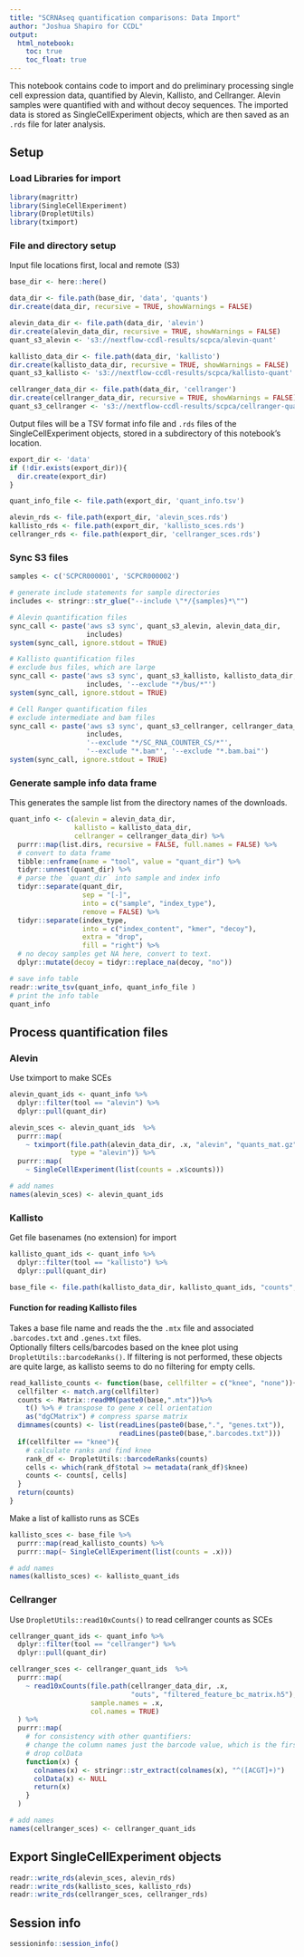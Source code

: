 ```yaml
---
title: "SCRNAseq quantification comparisons: Data Import"
author: "Joshua Shapiro for CCDL"
output: 
  html_notebook:
    toc: true
    toc_float: true
---
```


This notebook contains code to import and do preliminary processing single cell expression data, quantified by Alevin, Kallisto, and Cellranger. 
Alevin samples were quantified with and without decoy sequences. 
The imported data is stored as SingleCellExperiment objects, which are then saved as an `.rds` file for later analysis.

## Setup

### Load Libraries for import

```r
library(magrittr)
library(SingleCellExperiment)
library(DropletUtils)
library(tximport)
```


### File and directory setup

Input file locations first, local and remote (S3)

```r
base_dir <- here::here()

data_dir <- file.path(base_dir, 'data', 'quants')
dir.create(data_dir, recursive = TRUE, showWarnings = FALSE)

alevin_data_dir <- file.path(data_dir, 'alevin')
dir.create(alevin_data_dir, recursive = TRUE, showWarnings = FALSE)
quant_s3_alevin <- 's3://nextflow-ccdl-results/scpca/alevin-quant'

kallisto_data_dir <- file.path(data_dir, 'kallisto')
dir.create(kallisto_data_dir, recursive = TRUE, showWarnings = FALSE)
quant_s3_kallisto <- 's3://nextflow-ccdl-results/scpca/kallisto-quant'

cellranger_data_dir <- file.path(data_dir, 'cellranger')
dir.create(cellranger_data_dir, recursive = TRUE, showWarnings = FALSE)
quant_s3_cellranger <- 's3://nextflow-ccdl-results/scpca/cellranger-quant'
```

Output files will be a TSV format info file and `.rds` files of the SingleCellExperiment objects, stored in a subdirectory of this notebook's location.

```r
export_dir <- 'data'
if (!dir.exists(export_dir)){
  dir.create(export_dir)
}

quant_info_file <- file.path(export_dir, 'quant_info.tsv')

alevin_rds <- file.path(export_dir, 'alevin_sces.rds')
kallisto_rds <- file.path(export_dir, 'kallisto_sces.rds')
cellranger_rds <- file.path(export_dir, 'cellranger_sces.rds')

```



### Sync S3 files

```r
samples <- c('SCPCR000001', 'SCPCR000002')

# generate include statements for sample directories
includes <- stringr::str_glue("--include \"*/{samples}*\"")

# Alevin quantification files
sync_call <- paste('aws s3 sync', quant_s3_alevin, alevin_data_dir,
                   includes)
system(sync_call, ignore.stdout = TRUE)

# Kallisto quantification files
# exclude bus files, which are large
sync_call <- paste('aws s3 sync', quant_s3_kallisto, kallisto_data_dir,
                   includes, '--exclude "*/bus/*"')
system(sync_call, ignore.stdout = TRUE)

# Cell Ranger quantification files
# exclude intermediate and bam files
sync_call <- paste('aws s3 sync', quant_s3_cellranger, cellranger_data_dir,
                   includes, 
                   '--exclude "*/SC_RNA_COUNTER_CS/*"',
                   '--exclude "*.bam"', '--exclude "*.bam.bai"')
system(sync_call, ignore.stdout = TRUE)
```


### Generate sample info data frame

This generates the sample list from the directory names of the downloads. 

```r

quant_info <- c(alevin = alevin_data_dir, 
                kallisto = kallisto_data_dir,
                cellranger = cellranger_data_dir) %>%
  purrr::map(list.dirs, recursive = FALSE, full.names = FALSE) %>%
  # convert to data frame
  tibble::enframe(name = "tool", value = "quant_dir") %>%
  tidyr::unnest(quant_dir) %>%
  # parse the `quant_dir` into sample and index info
  tidyr::separate(quant_dir, 
                  sep = "[-]",
                  into = c("sample", "index_type"),
                  remove = FALSE) %>%
  tidyr::separate(index_type, 
                  into = c("index_content", "kmer", "decoy"), 
                  extra = "drop",
                  fill = "right") %>%
  # no decoy samples get NA here, convert to text.
  dplyr::mutate(decoy = tidyr::replace_na(decoy, "no"))

# save info table
readr::write_tsv(quant_info, quant_info_file )
# print the info table
quant_info

```

## Process quantification files

### Alevin

Use tximport to make SCEs

```r
alevin_quant_ids <- quant_info %>%
  dplyr::filter(tool == "alevin") %>%
  dplyr::pull(quant_dir)

alevin_sces <- alevin_quant_ids  %>%
  purrr::map(
    ~ tximport(file.path(alevin_data_dir, .x, "alevin", "quants_mat.gz"),
               type = "alevin")) %>%
  purrr::map(
    ~ SingleCellExperiment(list(counts = .x$counts))) 

# add names
names(alevin_sces) <- alevin_quant_ids
```

### Kallisto

Get file basenames (no extension) for import

```r
kallisto_quant_ids <- quant_info %>%
  dplyr::filter(tool == "kallisto") %>%
  dplyr::pull(quant_dir)

base_file <- file.path(kallisto_data_dir, kallisto_quant_ids, "counts", "gene_count")
```

#### Function for reading Kallisto files

Takes a base file name and reads the the `.mtx` file and associated `.barcodes.txt` and `.genes.txt` files.  
Optionally filters cells/barcodes based on the knee plot using `DropletUtils::barcodeRanks()`.
If filtering is not performed, these objects are quite large, as kallisto seems to do no filtering for empty cells.

```r
read_kallisto_counts <- function(base, cellfilter = c("knee", "none")){
  cellfilter <- match.arg(cellfilter)
  counts <- Matrix::readMM(paste0(base,".mtx"))%>%
    t() %>% # transpose to gene x cell orientation
    as("dgCMatrix") # compress sparse matrix
  dimnames(counts) <- list(readLines(paste0(base,".", "genes.txt")),
                           readLines(paste0(base,".barcodes.txt")))
  if(cellfilter == "knee"){
    # calculate ranks and find knee
    rank_df <- DropletUtils::barcodeRanks(counts)
    cells <- which(rank_df$total >= metadata(rank_df)$knee)
    counts <- counts[, cells]
  }
  return(counts)
}
```

Make a list of kallisto runs as SCEs

```r
kallisto_sces <- base_file %>%
  purrr::map(read_kallisto_counts) %>%
  purrr::map(~ SingleCellExperiment(list(counts = .x))) 

# add names
names(kallisto_sces) <- kallisto_quant_ids
```

### Cellranger

Use `DropletUtils::read10xCounts()` to read cellranger counts as SCEs

```r
cellranger_quant_ids <- quant_info %>%
  dplyr::filter(tool == "cellranger") %>%
  dplyr::pull(quant_dir)

cellranger_sces <- cellranger_quant_ids  %>%
  purrr::map(
    ~ read10xCounts(file.path(cellranger_data_dir, .x,
                              "outs", "filtered_feature_bc_matrix.h5"),
                    sample.names = .x,
                    col.names = TRUE)
  ) %>% 
  purrr::map(
    # for consistency with other quantifiers:
    # change the column names just the barcode value, which is the first part of the barcode name
    # drop colData
    function(x) {
      colnames(x) <- stringr::str_extract(colnames(x), "^([ACGT]+)")
      colData(x) <- NULL
      return(x)
    }
  )

# add names
names(cellranger_sces) <- cellranger_quant_ids
```

## Export SingleCellExperiment objects

```r
readr::write_rds(alevin_sces, alevin_rds)
readr::write_rds(kallisto_sces, kallisto_rds)
readr::write_rds(cellranger_sces, cellranger_rds)
```

## Session info

```r
sessioninfo::session_info()
```
